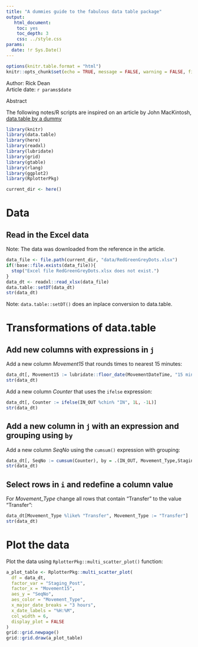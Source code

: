 ```yaml
---
title: "A dummies guide to the fabulous data table package"
output: 
   html_document:
    toc: yes
    toc_depth: 3
    css: ../style.css
params:
  date: !r Sys.Date()      
---
```


```r
options(knitr.table.format = "html")
knitr::opts_chunk$set(echo = TRUE, message = FALSE, warning = FALSE, fig.width = 12, fig.height = 8)
```

<div>Author: Rick Dean</div>
<div>Article date: `r params$date`</div>

<div class="abstract">
  <p class="abstract">Abstract</p>
The following notes/R scripts are inspired on an article by John MacKintosh, [data.table by a dummy](https://johnmackintosh.net/blog/2019-06-30-datatable-by-a-dummy/)
</div>

```r
library(knitr)
library(data.table)
library(here)
library(readxl)
library(lubridate)
library(grid)
library(gtable)
library(rlang)
library(ggplot2)
library(RplotterPkg)

current_dir <- here()
```

# Data
## Read in the Excel data
<div class="note">Note: The data was downloaded from the reference in the article.</div>

```r
data_file <- file.path(current_dir, "data/RedGreenGreyDots.xlsx")
if(!base::file.exists(data_file)){
  stop("Excel file RedGreenGreyDots.xlsx does not exist.")
}
data_dt <- readxl::read_xlsx(data_file)
data.table::setDT(data_dt)
str(data_dt)
```

<div class="note">Note: `data.table::setDT()` does an inplace conversion to data.table.</div>

# Transformations of data.table
## Add new columns with expressions in `j`
Add a new column *Movement15* that rounds times to nearest 15 minutes:
```r
data_dt[, Movement15 := lubridate::floor_date(MovementDateTime, "15 minutes")]
str(data_dt)
```

Add a new column *Counter* that uses the `ifelse` expression:
```r
data_dt[, Counter := ifelse(IN_OUT %chin% "IN", 1L, -1L)]
str(data_dt)
```

## Add a new column in `j` with an expression and grouping using `by`
Add a new column *SeqNo* using the `cumsum()` expression with grouping:
```r
data_dt[, SeqNo := cumsum(Counter), by = .(IN_OUT, Movement_Type,Staging_Post,Movement15)]
str(data_dt)
```

## Select rows in `i` and redefine a column value
For *Movement_Type* change all rows that contain "Transfer" to the value "Transfer":
```r
data_dt[Movement_Type %like% "Transfer", Movement_Type := "Transfer"]
str(data_dt)
```

# Plot the data
Plot the data using `RplotterPkg::multi_scatter_plot()` function:
```r
a_plot_table <- RplotterPkg::multi_scatter_plot(
  df = data_dt,
  factor_var = "Staging_Post",
  factor_x = "Movement15",
  aes_y = "SeqNo",
  aes_color = "Movement_Type",
  x_major_date_breaks = "3 hours",
  x_date_labels = "%H:%M",
  col_width = 6,
  display_plot = FALSE
)
grid::grid.newpage()
grid::grid.draw(a_plot_table)
```
